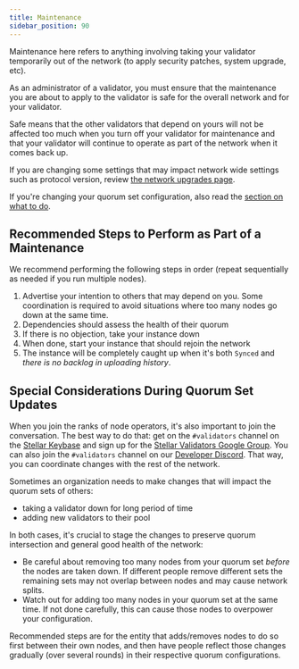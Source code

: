 ```yaml
---
title: Maintenance
sidebar_position: 90
---
```


Maintenance here refers to anything involving taking your validator temporarily out of the network (to apply security patches, system upgrade, etc).

As an administrator of a validator, you must ensure that the maintenance you are about to apply to the validator is safe for the overall network and for your validator.

Safe means that the other validators that depend on yours will not be affected too much when you turn off your validator for maintenance and that your validator will continue to operate as part of the network when it comes back up.

If you are changing some settings that may impact network wide settings such as protocol version, review [the network upgrades page](./network-upgrades.mdx).

If you're changing your quorum set configuration, also read the [section on what to do](#special-considerations-during-quorum-set-updates).

## Recommended Steps to Perform as Part of a Maintenance

We recommend performing the following steps in order (repeat sequentially as needed if you run multiple nodes).

1. Advertise your intention to others that may depend on you. Some coordination is required to avoid situations where too many nodes go down at the same time.
2. Dependencies should assess the health of their quorum
3. If there is no objection, take your instance down
4. When done, start your instance that should rejoin the network
5. The instance will be completely caught up when it's both `Synced` and _there is no backlog in uploading history_.

## Special Considerations During Quorum Set Updates

When you join the ranks of node operators, it's also important to join the conversation. The best way to do that: get on the `#validators` channel on the [Stellar Keybase](https://keybase.io/team/stellar.public) and sign up for the [Stellar Validators Google Group](https://groups.google.com/forum/#!forum/stellar-validators). You can also join the `#validators` channel on our [Developer Discord](https://discord.gg/stellardev). That way, you can coordinate changes with the rest of the network.

Sometimes an organization needs to make changes that will impact the quorum sets of others:

- taking a validator down for long period of time
- adding new validators to their pool

In both cases, it's crucial to stage the changes to preserve quorum intersection and general good health of the network:

- Be careful about removing too many nodes from your quorum set _before_ the nodes are taken down. If different people remove different sets the remaining sets may not overlap between nodes and may cause network splits.
- Watch out for adding too many nodes in your quorum set at the same time. If not done carefully, this can cause those nodes to overpower your configuration.

Recommended steps are for the entity that adds/removes nodes to do so first between their own nodes, and then have people reflect those changes gradually (over several rounds) in their respective quorum configurations.
